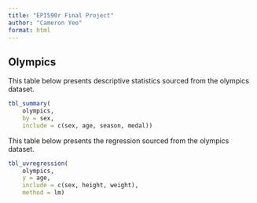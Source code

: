 ```yaml
---
title: "EPI590r Final Project"
author: "Cameron Yeo"
format: html
---
```


## Olympics

This table below presents descriptive statistics sourced from the olympics dataset.

```r
tbl_summary(
	olympics,
	by = sex,
	include = c(sex, age, season, medal))
```

This table below presents the regression sourced from the olympics dataset.

```r
tbl_uvregression(
	olympics,
	y = age,
	include = c(sex, height, weight),
	method = lm)
```

